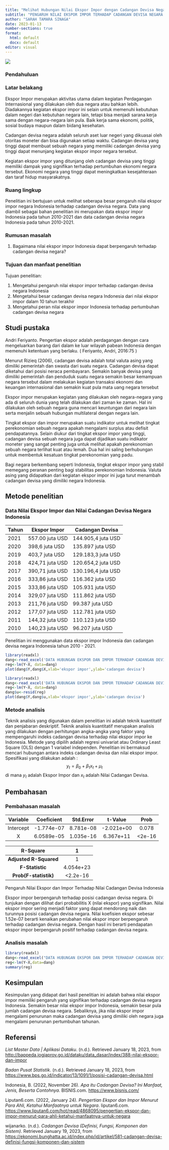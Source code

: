 ---
title: "Melihat Hubungan Nilai Ekspor Impor dengan Cadangan Devisa Negara"
subtitle: "PENGARUH NILAI EKSPOR IMPOR TERHADAP CADANGAN DEVISA NEGARA INDONESIA TAHUN 2010-2021"
author: "SARAH TAMARA SINAGA"
date: 2023-01-13
number-sections: true
format:
  html: default
  docx: default
editor: visual
---

![](poltekapp.jpg)

### Pendahuluan

### Latar belakang

Ekspor Impor merupakan aktivitas utama dalam kegiatan Perdagangan Internasional yang dilakukan oleh dua negara atau bahkan lebih. Diadakannya kegiatan ekspor impor ini selain untuk memenuhi kebutuhan dalam negeri dan kebutuhan negara lain, tetapi bisa menjadi sarana kerja sama dengan negara-negara lain pula. Baik kerja sama ekonomi, politik, sosial budaya maupun dalam bidang kesehatan.

Cadangan devisa negara adalah seluruh aset luar negeri yang dikuasai oleh otoritas moneter dan bisa digunakan setiap waktu. Cadangan devisa yang tinggi dapat membuat sebuah negara yang memiliki cadangan devisa yang tinggi dapat menunjang kegiatan ekspor impor negara tersebut.

Kegiatan ekspor impor yang ditunjang oleh cadangan devisa yang tinggi memiliki dampak yang signifikan terhadap pertumbuhan ekonomi negara tersebut. Ekonomi negara yang tinggi dapat meningkatkan kesejahteraan dan taraf hidup masyarakatnya.

### Ruang lingkup

Penelitian ini bertujuan untuk melihat seberapa besar pengaruh nilai ekspor impor negara Indonesia terhadap cadangan devisa negara. Data yang diambil sebagai bahan penelitian ini merupakan data ekspor impor Indonesia pada tahun 2010-2021 dan data cadangan devisa negara Indonesia pada tahun 2010-2021.

### Rumusan masalah

1.  Bagaimana nilai ekspor impor Indonesia dapat berpengaruh terhadap cadangan devisa negara?

### Tujuan dan manfaat penelitian

Tujuan penelitian:

1.  Mengetahui pengaruh nilai ekspor impor terhadap cadangan devisa negara Indonesia
2.  Mengetahui besar cadangan devisa negara Indonesia dari nilai ekspor impor dalam 10 tahun terakhir
3.  Mengetahui peran nilai ekspor impor Indonesia terhadap pertumbuhan cadangan devisa negara

## Studi pustaka

Andri Feriyanto. Pengertian ekspor adalah perdagangan dengan cara mengeluarkan barang dari dalam ke luar wilayah pabean Indonesia dengan memenuhi ketentuan yang berlaku. ( Feriyanto, Andri, 2016:75 )

Menurut Rizieq (2006), cadangan devisa adalah total valuta asing yang dimiliki pemerintah dan swasta dari suatu negara. Cadangan devisa dapat diketahui dari posisi neraca pembayaran. Semakin banyak devisa yang dimiliki pemerintah dan penduduk suatu negara semakin besar kemampuan negara tersebut dalam melakukan kegiatan transaksi ekonomi dan keuangan internasional dan semakin kuat pula mata uang negara tersebut

Ekspor impor merupakan kegiatan yang dilakukan oleh negara-negara yang ada di seluruh dunia yang telah dilakukan dari zaman ke zaman. Hal ini dilakukan oleh sebuah negara guna mencari keuntungan dari negara lain serta menjalin sebuah hubungan multilateral dengan negara lain.

Tingkat ekspor dan impor merupakan suatu indikator untuk melihat tingkat perekonomian sebuah negara apakah mengalami surplus atau defisit pendapatannya. Selain diukur dari tingkat ekspor impor yang tinggi, cadangan devisa sebuah negara juga dapat dijadikan suatu indikator moneter yang sangat penting juga untuk melihat apakah perekonomian sebuah negara terlihat kuat atau lemah. Dua hal ini saling berhubungan untuk membentuk kesatuan tingkat perekonomian yang padu.

Bagi negara berkembang seperti Indonesia, tingkat ekspor impor yang stabil memegang peranan penting bagi stabilitas perekonomian Indonesia. Valuta asing yang didapatkan dari kegiatan ekspor impor ini juga turut menambah cadangan devisa yang dimiliki negara Indonesia.

## Metode penelitian

### Data Nilai Ekspor Impor dan Nilai Cadangan Devisa Negara Indonesia

| Tahun | Ekspor Impor    | Cadangan Devisa    |
|-------|-----------------|--------------------|
| 2021  | 557.00 juta USD | 144.905,4 juta USD |
| 2020  | 398,6 juta USD  | 135.897 juta USD   |
| 2019  | 403,7 juta USD  | 129.183,3 juta USD |
| 2018  | 424,71 juta USD | 120.654,2 juta USD |
| 2017  | 390,71 juta USD | 130.196,4 juta USD |
| 2016  | 333,86 juta USD | 116.362 juta USD   |
| 2015  | 333,86 juta USD | 105.931 juta USD   |
| 2014  | 329,07 juta USD | 111.862 juta USD   |
| 2013  | 211,76 juta USD | 99.387 juta USD    |
| 2012  | 177,07 juta USD | 112.781 juta USD   |
| 2011  | 144,32 juta USD | 110.123 juta USD   |
| 2010  | 140,23 juta USD | 96.207 juta USD    |

Penelitian ini menggunakan data ekspor impor Indonesia dan cadangan devisa negara Indonesia tahun 2010 - 2021.

```{r}
library(readxl)
dang<-read_excel('DATA HUBUNGAN EKSPOR DAN IMPOR TERHADAP CADANGAN DEVISA NEGARA.xlsx')
reg<-lm(Y~X, data=dang)
plot(dang$Y,dang$X,xlab='ekspor impor',ylab='cadangan devisa')
```

```{r}
library(readxl)
dang<-read_excel('DATA HUBUNGAN EKSPOR DAN IMPOR TERHADAP CADANGAN DEVISA NEGARA.xlsx')
reg<-lm(Y~X, data=dang)
dang$u<-resid(reg)
plot(dang$Y,dang$u,xlab='ekspor impor',ylab='cadangan devisa')


```

### Metode analisis

Teknik analisis yang digunakan dalam penelitian ini adalah teknik kuantitatif dan penjabaran deskriptif. Teknik analisis kuantitatif merupakan analisis yang dilakukan dengan perhitungan angka-angka yang faktor yang mempengaruhi indeks cadangan devisa terhadap nilai ekspor impor ke Indonesia. Metode yang dipilih adalah regresi univariat atau Ordinary Least Square (OLS) dengan 1 variabel independen. Penelitian ini bermaksud mencari hubungan antara indeks cadangan devisa dan nilai ekspor impor. Spesifikasi yang dilakukan adalah : $$
y_{t}=\beta_0 + \beta_1 x_t+\mu_t
$$ di mana $y_t$ adalah Ekspor Impor dan $x_t$ adalah Nilai Cadangan Devisa.

## Pembahasan

### Pembahasan masalah

| Variable  | Coeficient | Std.Error |  t-Value   |  Prob   |
|:---------:|:----------:|:---------:|:----------:|:-------:|
| Intercept | -1.774e-07 | 8.781e-08 | -2.021e+00 |  0.078  |
|     X     | 6.0589e-05 | 1.035e-16 | 6.367e+11  | \<2e-16 |

|        R-Square        |     1     |
|:----------------------:|:---------:|
| **Adjusted R-Squared** |     1     |
|    **F-Statistic**     | 4.054e+23 |
| **Prob(F-statistik)**  | \<2.2e-16 |

Pengaruh Nilai Ekspor dan Impor Terhadap Nilai Cadangan Devisa Indonesia

Ekspor impor berpengaruh terhadap posisi cadangan devisa negara. Di tunjukan dengan dilihat dari probabilitis X (nilai ekspor) yang signifikan. Nilai ekspor impor sering menjadi faktor yang dapat mendorong naik dan turunnya posisi cadangan devisa negara. Nilai koefisien ekspor sebesar 1.52e-07 berarti kenaikan perubahan nilai ekspor impor berpengaruh terhadap cadangan devisa negara. Dengan hasil ini berarti pendapatan ekspor impor berpengaruh positif terhadap cadangan devisa negara.

### Analisis masalah

```{r}
library(readxl)
dang<-read_excel("DATA HUBUNGAN EKSPOR DAN IMPOR TERHADAP CADANGAN DEVISA NEGARA.xlsx")
reg<-lm(Y~X,data=dang)
summary(reg)
```

## Kesimpulan

Kesimpulan yang didapat dari hasil penelitian ini adalah bahwa nilai ekspor impor memiliki pengaruh yang signifikan terhadap cadangan devisa negara Indonesia. Semakin besar nilai ekspor impor Indonesia, semakin besar pula jumlah cadangan devisa negara. Sebaliknya, jika nilai ekspor impor mengalami penurunan maka cadangan devisa yang dimiliki oleh negara juga mengalami penurunan pertumbuhan tahunan.

## Referensi

*List Master Data \| Aplikasi Dataku*. (n.d.). Retrieved January 18, 2023, from <http://bappeda.jogjaprov.go.id/dataku/data_dasar/index/388-nilai-ekspor-dan-impor>

*Badan Pusat Statistik*. (n.d.). Retrieved January 18, 2023, from <https://www.bps.go.id/indicator/13/1091/1/posisi-cadangan-devisa.html>

Indonesia, B. (2022, November 26). *Apa itu Cadangan Devisa? Ini Manfaat, Jenis, Beserta Contohnya*. BISNIS.com. <https://www.bisnis.com/>

Liputan6.com. (2022, January 24). *Pengertian Ekspor dan Impor Menurut Para Ahli, Ketahui Manfaatnya untuk Negara*. liputan6.com. <https://www.liputan6.com/hot/read/4868095/pengertian-ekspor-dan-impor-menurut-para-ahli-ketahui-manfaatnya-untuk-negara>

wijanarko. (n.d.). *Cadangan Devisa (Definisi, Fungsi, Komponen dan Sistem)*. Retrieved January 19, 2023, from <https://ekonomi.bunghatta.ac.id/index.php/id/artikel/581-cadangan-devisa-definisi-fungsi-komponen-dan-sistem>
